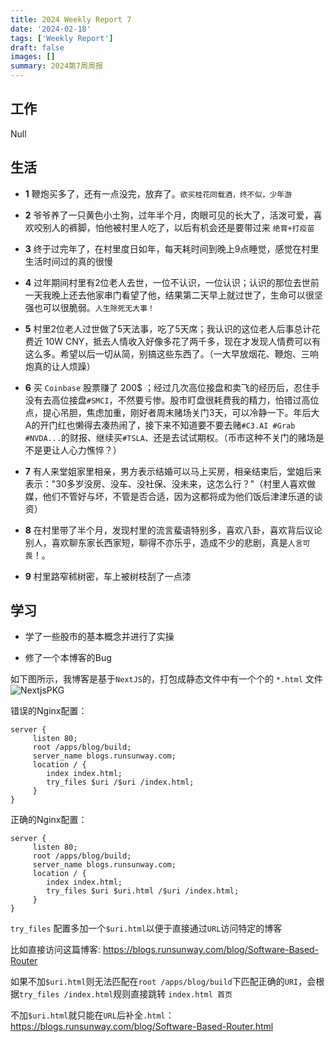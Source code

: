 ```yaml
---
title: 2024 Weekly Report 7
date: '2024-02-18'
tags: ['Weekly Report']
draft: false
images: []
summary: 2024第7周周报
---
```


<TOCInline toc={props.toc}/>

## 工作

Null

## 生活

- **1** 鞭炮买多了，还有一点没完，放弃了。`欲买桂花同载酒，终不似，少年游`

- **2** 爷爷养了一只黄色小土狗，过年半个月，肉眼可见的长大了，活泼可爱，喜欢咬别人的裤脚，怕他被村里人吃了，以后有机会还是要带过来 `绝育+打疫苗`

- **3** 终于过完年了，在村里度日如年，每天耗时间到晚上9点睡觉，感觉在村里生活时间过的真的很慢

- **4** 过年期间村里有2位老人去世，一位不认识，一位认识；认识的那位去世前一天我晚上还去他家串门看望了他，结果第二天早上就过世了，生命可以很坚强也可以很脆弱。`人生除死无大事！`

- **5** 村里2位老人过世做了5天法事，吃了5天席；我认识的这位老人后事总计花费近 10W CNY，抵去人情收入好像多花了两千多，现在才发现人情费可以有这么多。希望以后一切从简，别搞这些东西了。（一大早放烟花、鞭炮、三响炮真的让人烦躁）

- **6** 买 `Coinbase` 股票赚了 200$ ；经过几次高位接盘和卖飞的经历后，忍住手没有去高位接盘`#SMCI`，不然要亏惨。股市盯盘很耗费我的精力，怕错过高位点，提心吊胆，焦虑加重，刚好者周末赌场关门3天，可以冷静一下。年后大A的开门红也懒得去凑热闹了，接下来不知道要不要去赌`#C3.AI #Grab #NVDA...`的财报、继续买`#TSLA`、还是去试试期权。（币市这种不关门的赌场是不是更让人心力憔悴？）

- **7** 有人来堂姐家里相亲，男方表示结婚可以马上买房，相亲结束后，堂姐后来表示："30多岁没房、没车、没社保、没未来，这怎么行？"（村里人喜欢做媒，他们不管好与坏，不管是否合适，因为这都将成为他们饭后津津乐道的谈资）

- **8** 在村里带了半个月，发现村里的流言蜚语特别多，喜欢八卦，喜欢背后议论别人，喜欢聊东家长西家短，聊得不亦乐乎，造成不少的悲剧，真是`人言可畏`！。

- **9** 村里路窄秫树密，车上被树枝刮了一点漆

## 学习

- 学了一些股市的基本概念并进行了实操

- 修了一个本博客的Bug

如下图所示，我博客是基于`NextJS`的，打包成静态文件中有一个个的 `*.html` 文件
![NextjsPKG](/static/images/NextjsPKG.png)

错误的Nginx配置：
```
server {
     listen 80;
     root /apps/blog/build;
     server_name blogs.runsunway.com;
     location / {
        index index.html;
        try_files $uri /$uri /index.html;
     }
}
```

正确的Nginx配置：

```
server {
     listen 80;
     root /apps/blog/build;
     server_name blogs.runsunway.com;
     location / {
        index index.html;
        try_files $uri $uri.html /$uri /index.html;
     }
}
```

`try_files` 配置多加一个`$uri.html`以便于直接通过`URL`访问特定的博客

比如直接访问这篇博客: https://blogs.runsunway.com/blog/Software-Based-Router

如果不加`$uri.html`则无法匹配在`root /apps/blog/build`下匹配正确的`URI`，会根据`try_files /index.html`规则直接跳转 `index.html 首页`

不加`$uri.html`就只能在`URL`后补全`.html`：https://blogs.runsunway.com/blog/Software-Based-Router.html








